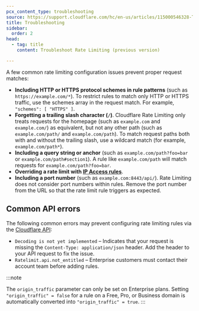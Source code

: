```yaml
---
pcx_content_type: troubleshooting
source: https://support.cloudflare.com/hc/en-us/articles/115000546328-Troubleshooting-Cloudflare-Rate-Limiting
title: Troubleshooting
sidebar:
  order: 2
head:
  - tag: title
    content: Troubleshoot Rate Limiting (previous version)

---
```


A few common rate limiting configuration issues prevent proper request matches:

* **Including HTTP or HTTPS protocol schemes in rule patterns** (such as `https://example.com/*`). To restrict rules to match only HTTP or HTTPS traffic, use the schemes array in the request match. For example, `"schemes": [ "HTTPS" ]`.
* **Forgetting a trailing slash character (`/`)**. Cloudflare Rate Limiting only treats requests for the homepage (such as `example.com` and `example.com/`) as equivalent, but not any other path (such as `example.com/path/` and `example.com/path`). To match request paths both with and without the trailing slash, use a wildcard match (for example, `example.com/path*`).
* **Including a query string or anchor** (such as `example.com/path?foo=bar` or `example.com/path#section1`). A rule like `example.com/path` will match requests for `example.com/path?foo=bar`.
* **Overriding a rate limit with [IP Access rules](/waf/tools/ip-access-rules/)**.
* **Including a port number** (such as `example.com:8443/api/`). Rate Limiting does not consider port numbers within rules. Remove the port number from the URL so that the rate limit rule triggers as expected.

## Common API errors

The following common errors may prevent configuring rate limiting rules via the [Cloudflare API](/api/resources/rate_limits/methods/create/):  

* `Decoding is not yet implemented` – Indicates that your request is missing the `Content-Type: application/json` header. Add the header to your API request to fix the issue.
* `Ratelimit.api.not_entitled` – Enterprise customers must contact their account team before adding rules.

:::note

The `origin_traffic` parameter can only be set on Enterprise plans. Setting `"origin_traffic" = false` for a rule on a Free, Pro, or Business domain is automatically converted into `"origin_traffic" = true`. 
:::
